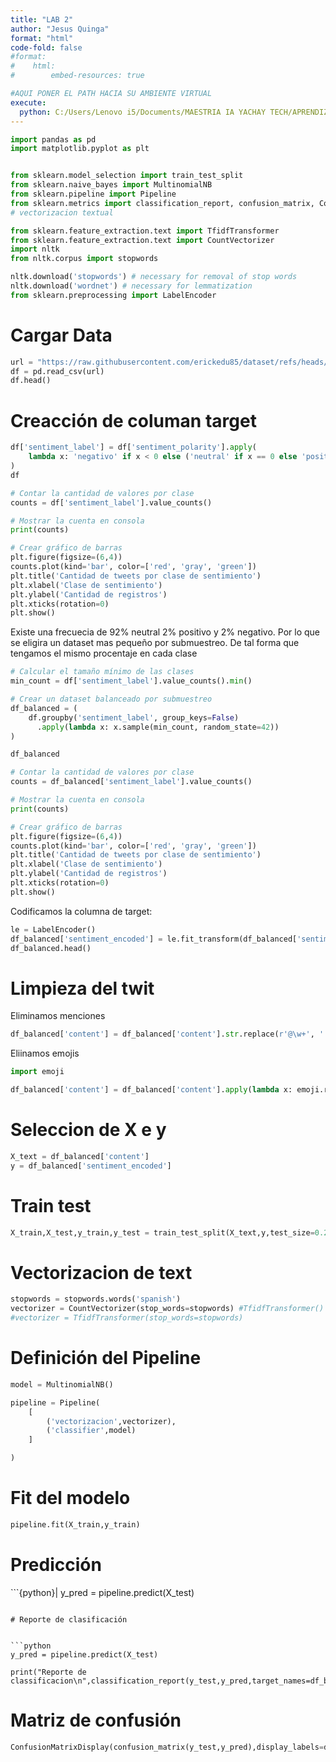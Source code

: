 ```yaml
---
title: "LAB 2"
author: "Jesus Quinga"  
format: "html"
code-fold: false    
#format:
#    html:
#        embed-resources: true

#AQUI PONER EL PATH HACIA SU AMBIENTE VIRTUAL
execute:
  python: C:/Users/Lenovo i5/Documents/MAESTRIA IA YACHAY TECH/APRENDIZAJE DE MAQUINA/SEMANA 1/.venv/Scripts/python.exe
---
```

```python
import pandas as pd
import matplotlib.pyplot as plt


from sklearn.model_selection import train_test_split
from sklearn.naive_bayes import MultinomialNB
from sklearn.pipeline import Pipeline
from sklearn.metrics import classification_report, confusion_matrix, ConfusionMatrixDisplay
# vectorizacion textual

from sklearn.feature_extraction.text import TfidfTransformer
from sklearn.feature_extraction.text import CountVectorizer
import nltk
from nltk.corpus import stopwords

nltk.download('stopwords') # necessary for removal of stop words
nltk.download('wordnet') # necessary for lemmatization
from sklearn.preprocessing import LabelEncoder


```

# Cargar Data


```python

url = "https://raw.githubusercontent.com/erickedu85/dataset/refs/heads/master/tweets/tweets_totales_con_sentimiento_ml.csv"
df = pd.read_csv(url)
df.head()
```

# Creacción de columan target


```python
df['sentiment_label'] = df['sentiment_polarity'].apply(
    lambda x: 'negativo' if x < 0 else ('neutral' if x == 0 else 'positivo')
)
df


```

```python
# Contar la cantidad de valores por clase
counts = df['sentiment_label'].value_counts()

# Mostrar la cuenta en consola
print(counts)

# Crear gráfico de barras
plt.figure(figsize=(6,4))
counts.plot(kind='bar', color=['red', 'gray', 'green'])
plt.title('Cantidad de tweets por clase de sentimiento')
plt.xlabel('Clase de sentimiento')
plt.ylabel('Cantidad de registros')
plt.xticks(rotation=0)
plt.show()
```

Existe una frecuecia de 92% neutral 2% positivo y 2% negativo. Por lo que se eligira un dataset mas pequeño por submuestreo. De tal forma que tengamos el mismo procentaje en cada clase


```python

# Calcular el tamaño mínimo de las clases
min_count = df['sentiment_label'].value_counts().min()

# Crear un dataset balanceado por submuestreo
df_balanced = (
    df.groupby('sentiment_label', group_keys=False)
      .apply(lambda x: x.sample(min_count, random_state=42))
)

df_balanced

```

```python
# Contar la cantidad de valores por clase
counts = df_balanced['sentiment_label'].value_counts()

# Mostrar la cuenta en consola
print(counts)

# Crear gráfico de barras
plt.figure(figsize=(6,4))
counts.plot(kind='bar', color=['red', 'gray', 'green'])
plt.title('Cantidad de tweets por clase de sentimiento')
plt.xlabel('Clase de sentimiento')
plt.ylabel('Cantidad de registros')
plt.xticks(rotation=0)
plt.show()

```




Codificamos la columna de target:




```python
le = LabelEncoder()
df_balanced['sentiment_encoded'] = le.fit_transform(df_balanced['sentiment_label'])
df_balanced.head()

```

# Limpieza del twit
Eliminamos menciones
```python
df_balanced['content'] = df_balanced['content'].str.replace(r'@\w+', '', regex=True)

```

Eliinamos emojis


```python
import emoji

df_balanced['content'] = df_balanced['content'].apply(lambda x: emoji.replace_emoji(x, replace=''))
```

# Seleccion de X e y


```python
X_text = df_balanced['content']
y = df_balanced['sentiment_encoded']
```

# Train test


```python

X_train,X_test,y_train,y_test = train_test_split(X_text,y,test_size=0.2,random_state=42,stratify=y)
```


# Vectorizacion de text

```python

stopwords = stopwords.words('spanish')
vectorizer = CountVectorizer(stop_words=stopwords) #TfidfTransformer()
#vectorizer = TfidfTransformer(stop_words=stopwords)
```

# Definición del Pipeline

```python
model = MultinomialNB()
```


```python
pipeline = Pipeline(
    [
        ('vectorizacion',vectorizer),
        ('classifier',model)
    ]

)
```

# Fit del modelo


```python
pipeline.fit(X_train,y_train)
```

# Predicción


```{python}|
y_pred = pipeline.predict(X_test)

```

# Reporte de clasificación


```python
y_pred = pipeline.predict(X_test)

print("Reporte de classificacion\n",classification_report(y_test,y_pred,target_names=df_balanced['sentiment_label'].unique()))
```

# Matriz de confusión

```python
ConfusionMatrixDisplay(confusion_matrix(y_test,y_pred),display_labels=df_balanced['sentiment_label'].unique()).plot()

```